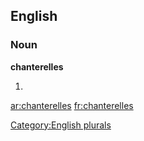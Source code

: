 
==English==

===Noun===
'''chanterelles'''

# {{plural of|[[chanterelle]]}}

[[Category:English plurals]]

[[ar:chanterelles]]
[[fr:chanterelles]]